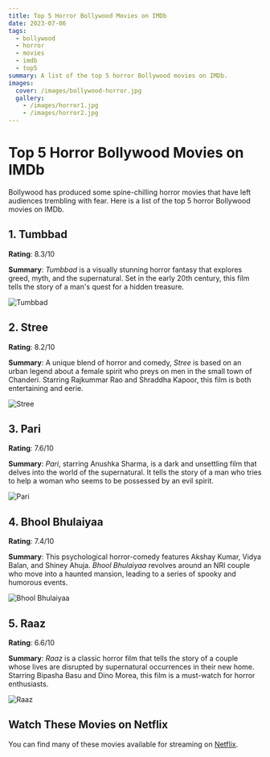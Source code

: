 ```yaml
---
title: Top 5 Horror Bollywood Movies on IMDb
date: 2023-07-06
tags:
  - bollywood
  - horror
  - movies
  - imdb
  - top5
summary: A list of the top 5 horror Bollywood movies on IMDb.
images:
  cover: /images/bollywood-horror.jpg
  gallery:
    - /images/horror1.jpg
    - /images/horror2.jpg
---
```


# Top 5 Horror Bollywood Movies on IMDb

Bollywood has produced some spine-chilling horror movies that have left audiences trembling with fear. Here is a list of the top 5 horror Bollywood movies on IMDb.

## 1. **Tumbbad**

**Rating**: 8.3/10

**Summary**: *Tumbbad* is a visually stunning horror fantasy that explores greed, myth, and the supernatural. Set in the early 20th century, this film tells the story of a man's quest for a hidden treasure.

![Tumbbad](/images/tumbbad.jpg)

## 2. **Stree**

**Rating**: 8.2/10

**Summary**: A unique blend of horror and comedy, *Stree* is based on an urban legend about a female spirit who preys on men in the small town of Chanderi. Starring Rajkummar Rao and Shraddha Kapoor, this film is both entertaining and eerie.

![Stree](/images/stree.jpg)

## 3. **Pari**

**Rating**: 7.6/10

**Summary**: *Pari*, starring Anushka Sharma, is a dark and unsettling film that delves into the world of the supernatural. It tells the story of a man who tries to help a woman who seems to be possessed by an evil spirit.

![Pari](/images/pari.jpg)

## 4. **Bhool Bhulaiyaa**

**Rating**: 7.4/10

**Summary**: This psychological horror-comedy features Akshay Kumar, Vidya Balan, and Shiney Ahuja. *Bhool Bhulaiyaa* revolves around an NRI couple who move into a haunted mansion, leading to a series of spooky and humorous events.

![Bhool Bhulaiyaa](/images/bhool-bhulaiyaa.jpg)

## 5. **Raaz**

**Rating**: 6.6/10

**Summary**: *Raaz* is a classic horror film that tells the story of a couple whose lives are disrupted by supernatural occurrences in their new home. Starring Bipasha Basu and Dino Morea, this film is a must-watch for horror enthusiasts.

![Raaz](/images/raaz.jpg)

## Watch These Movies on Netflix

You can find many of these movies available for streaming on <a href="https://www.netflix.com/" target="_blank" rel="noopener noreferrer" className="text-blue-500 underline">Netflix</a>.
